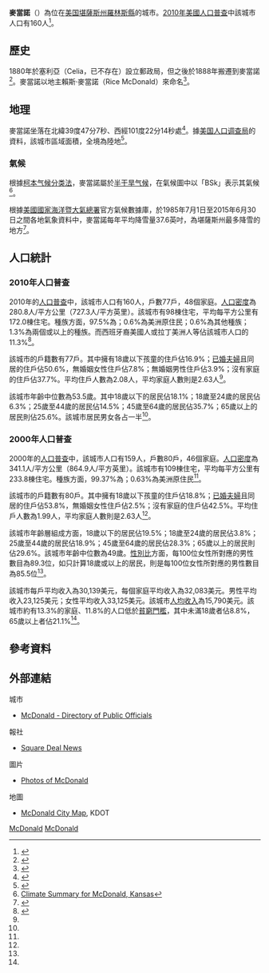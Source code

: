 {{Infobox settlement
|name = 麥當諾
|native_name = McDonald
|settlement_type = [[城市|城市]]
|nickname = 
|motto =
|image_map = Rawlins_County_Kansas_Incorporated_and_Unincorporated_areas_McDonald_Highlighted.svg
|map_caption = 麥當諾在[[羅林斯縣_(堪薩斯州)|羅林斯縣]]和[[堪薩斯州|堪薩斯州]]的位置
|image_map1 = Map of Rawlins Co, Ks, USA.png
|map_caption1 = {{le|堪薩斯州運輸部|Kansas Department of Transportation}}的[[羅林斯縣_(堪薩斯州)|羅林斯縣]]地圖（[[:File:Kansas_official_transportation_map_legend.png|圖例]]）
|subdivision_type = [[世界政區索引|國家]]
|subdivision_name = [[美国|美国]]
|subdivision_type1 = [[美國行政區劃|州]]
|subdivision_name1 = [[堪薩斯州|堪薩斯州]]
|subdivision_type2 = [[堪薩斯州行政區劃|縣]]
|subdivision_name2 = [[羅林斯縣_(堪薩斯州)|羅林斯縣]]
|area_footnotes = <ref name ="Gazetteer files"/>
|area_total_sq_mi = 0.22
|area_land_sq_mi = 0.22
|area_water_sq_mi = 0
|area_total_km2 = 0.57
|area_land_km2 = 0.57
|area_water_km2 = 0
|elevation_ft = 3363
|elevation_m = 1025
|population_as_of = [[2010年美國人口普查|2010]]
|population_est = 163
|pop_est_as_of = 2012<ref name="2012 Pop Estimate">{{cite web|title=Population Estimates|url=http://www.census.gov/popest/data/cities/totals/2012/SUB-EST2012.html|publisher=[[美国人口调查局|美国人口调查局]]|accessdate=2013-05-29|archive-url=https://www.webcitation.org/6HQu4Spqa?url=http://www.census.gov/popest/data/cities/totals/2012/SUB-EST2012.html|archive-date=2013-06-17|dead-url=yes}}</ref>
|population_total = 160
|population_footnotes = <ref name ="FactFinder"/>
|population_density_sq_mi = auto
|population_density_km2 = auto
|timezone = [[北美中部时区|CST]]
|utc_offset = -6
|timezone_DST = CDT
|utc_offset_DST = -5
|coordinates_display = inline,title
|coordinates_type = region:US_type:city
|latd = 39 |latm = 47 |lats = 07 |latNS = N
|longd = 101 |longm = 22 |longs = 14 |longEW = W
|postal_code_type = [[美國郵區編號|美國郵區編號]]
|postal_code = 67745
|area_code = 785
|blank_name = [[聯邦資料處理標準|FIPS code]]
|blank_info = 20-43750 <ref name="GR2">{{cite web|url=http://factfinder2.census.gov|publisher=[[美国人口调查局|美国人口调查局]]|accessdate=2008-01-31|title=American FactFinder|archive-date=2013-09-11|archive-url=https://web.archive.org/web/20130911234518/http://factfinder2.census.gov/|dead-url=no}}</ref>
|blank1_name = [[地名信息系统|GNIS]] ID
|blank1_info = 0470987 <ref name="GR3">{{cite web|url=http://geonames.usgs.gov|accessdate=2008-01-31|title=US Board on Geographic Names|publisher=[[美國地質調查局|美國地質調查局]]|date=2007-10-25|archive-date=2012-02-26|archive-url=https://www.webcitation.org/65jET5cdV?url=http://geonames.usgs.gov/|dead-url=no}}</ref>
|website = 
|footnotes = 
}}

'''麥當諾'''（{{lang-en|'''McDonald'''}}）為位在[[美国|美国]][[堪薩斯州|堪薩斯州]][[羅林斯縣_(堪薩斯州)|羅林斯縣]]的城市。[[2010年美國人口普查|2010年美國人口普查]]中該城市人口有160人<ref name="Census2010">{{cite web|title=2010 City Population and Housing Occupancy Status|url=http://factfinder2.census.gov/faces/tableservices/jsf/pages/productview.xhtml?pid=DEC_10_PL_GCTPL2.ST13&prodType=table|publisher=U.S. Census Bureau|accessdate=September 1, 2011|archive-date=2014-12-18|archive-url=https://web.archive.org/web/20141218203744/http://factfinder2.census.gov/faces/tableservices/jsf/pages/productview.xhtml?pid=DEC_10_PL_GCTPL2.ST13&prodType=table|dead-url=no}}</ref>。

==歷史==
1880年於塞利亞（Celia，已不存在）設立郵政局，但之後於1888年搬遷到麥當諾<ref>{{cite web | url=http://www.kshs.org/geog/geog_postoffices/search/county:RA | title=Kansas Post Offices, 1828-1961 | publisher=Kansas Historical Society | accessdate=22 June 2014 | deadurl=yes | archiveurl=https://web.archive.org/web/20131009133023/http://www.kshs.org/geog/geog_postoffices/search/county:RA | archivedate=2013-10-09 }}</ref>。麥當諾以地主賴斯·麥當諾（Rice McDonald）來命名<ref>{{cite web | url=http://www.epodunk.com/cgi-bin/genInfo.php?locIndex=4838 | title=Profile for McDonald, Kansas | publisher=[[ePodunk|ePodunk]] | accessdate=22 June 2014 | archive-url=https://web.archive.org/web/20160304001243/http://www.epodunk.com/cgi-bin/genInfo.php?locIndex=4838 | archive-date=2016-03-04 | dead-url=yes }}</ref>。

==地理==
麥當諾坐落在北緯39度47分7秒、西經101度22分14秒處<ref name="GR1">{{cite web|url=http://www.census.gov/geo/www/gazetteer/gazette.html|publisher=[[美国人口调查局|美国人口调查局]]|accessdate=2011-04-23|date=2011-02-12|title=US Gazetteer files: 2010, 2000, and 1990|archive-url=https://web.archive.org/web/20060720110047/http://www.census.gov/geo/www/gazetteer/gazette.html|archive-date=2006-07-20|dead-url=yes}}</ref>。據[[美国人口调查局|美国人口调查局]]的資料，該城市區域面積{{convert|0.57|sqkm|sqmi|2}}，全境為陸地<ref name ="Gazetteer files">{{cite web|title=US Gazetteer files 2010|url=http://www.census.gov/geo/www/gazetteer/files/Gaz_places_national.txt|publisher=[[美国人口调查局|美国人口调查局]]|accessdate=2012-07-06|archive-url=https://www.webcitation.org/699nOulzi?url=http://www.census.gov/geo/www/gazetteer/files/Gaz_places_national.txt|archive-date=2012-07-14|dead-url=yes}}</ref>。

===氣候===
根據[[柯本气候分类法|柯本气候分类法]]，麥當諾屬於[[半干旱气候|半干旱气候]]，在氣候圖中以「BSk」表示其氣候 <ref>[http://www.weatherbase.com/weather/weather-summary.php3?s=721541&cityname=McDonald%2C+Kansas%2C+United+States+of+America&units= Climate Summary for McDonald, Kansas]</ref>。

根據[[美國國家海洋暨大氣總署|美國國家海洋暨大氣總署]]官方氣候數據庫，於1985年7月1日至2015年6月30日之間各地氣象資料中，麥當諾每年平均降雪量37.6英吋，為堪薩斯州最多降雪的地方<ref>{{cite web|url=http://www.weather.com/safety/winter/news/snowiest-places-most-snow |title=The Snowiest Place in Each State |accessdate=2015-01-24}}</ref>。

==人口統計==
{{US Census population
|align=left
|1920= 341
|1930= 442
|1940= 425
|1950= 426
|1960= 225
|1970= 269
|1980= 239
|1990= 184
|2000= 159
|2010= 160
|estyear=2014
|estimate=165
|estref=<ref name="USCensusEst2014">{{cite web|url=http://www.census.gov/popest/data/cities/totals/2014/SUB-EST2014.html|title=Annual Estimates of the Resident Population for Incorporated Places: April 1, 2010 to July 1, 2014|accessdate=June 4, 2015|archive-url=https://web.archive.org/web/20150523034651/https://www.census.gov/popest/data/cities/totals/2014/SUB-EST2014.html|archive-date=2015-05-23|dead-url=yes}}</ref>
|align-fn=center
|footnote=[http://www.census.gov/prod/www/abs/decennial/index.htm U.S. Decennial Census]
}}

===2010年人口普查===
2010年的[[2010年美國人口普查|人口普查]]中，該城市人口有160人，戶數77戶，48個家庭。[[人口密度|人口密度]]為280.8人/平方公里（727.3人/平方英里）。該城市有98棟住宅，平均每平方公里有172.0棟住宅。種族方面，97.5%為{{le|美國種族和民族|Race and ethnicity in the United States Census|白人}}；0.6%為美洲原住民；0.6%為其他種族；1.3%為兩個或以上的種族。而西班牙裔美國人或拉丁美洲人等佔該城市人口的11.3%<ref name ="FactFinder">{{cite web|title=American FactFinder|url=http://factfinder2.census.gov/faces/nav/jsf/pages/index.xhtml|publisher=[[美国人口调查局|美国人口调查局]]|accessdate=2012-07-06|archive-date=2012-02-17|archive-url=https://www.webcitation.org/65WtHj6J5?url=http://factfinder2.census.gov/faces/nav/jsf/pages/index.xhtml|dead-url=no}}</ref>。

該城市的戶籍數有77戶。其中擁有18歲以下孩童的住戶佔16.9%；[[婚姻|已婚夫婦]]且同居的住戶佔50.6%，無婚姻女性住戶佔7.8%；無婚姻男性住戶佔3.9%；沒有家庭的住戶佔37.7%。平均住戶人數為2.08人，平均家庭人數則是2.63人<ref name ="FactFinder"/>。

該城市年齡中位數為53.5歲。其中18歲以下的居民佔18.1%；18歲至24歲的居民佔6.3%；25歲至44歲的居民佔14.5%；45歲至64歲的居民佔35.7%；65歲以上的居民則佔25.6%。該城市居民男女各占一半<ref name ="FactFinder"/>。

===2000年人口普查===
2000年的[[2000年美國人口普查|人口普查]]中，該城市人口有159人，戶數80戶，46個家庭。[[人口密度|人口密度]]為341.1人/平方公里（864.9人/平方英里）。該城市有109棟住宅，平均每平方公里有233.8棟住宅。種族方面，99.37%為{{le|美國種族和民族|Race and ethnicity in the United States Census|白人}}；0.63%為美洲原住民<ref name="GR2" />。

該城市的戶籍數有80戶。其中擁有18歲以下孩童的住戶佔18.8%；[[婚姻|已婚夫婦]]且同居的住戶佔53.8%，無婚姻女性住戶佔2.5%；沒有家庭的住戶佔42.5%。平均住戶人數為1.99人，平均家庭人數則是2.63人<ref name="GR2" />。

該城市年齡層組成方面，18歲以下的居民佔19.5%；18歲至24歲的居民佔3.8%；25歲至44歲的居民佔18.9%；45歲至64歲的居民佔28.3%；65歲以上的居民則佔29.6%。該城市年齡中位數為49歲。[[性別比|性別比]]方面，每100位女性所對應的男性數目為89.3位，如只計算18歲或以上的居民，則是每100位女性所對應的男性數目為85.5位<ref name="GR2" />。

該城市每戶平均收入為30,139美元，每個家庭平均收入為32,083美元。男性平均收入23,125美元；女性平均收入33,125美元。該城市[[人均收入|人均收入]]為15,790美元。該城市約有13.3%的家庭、11.8%的人口低於[[貧窮門檻|貧窮門檻]]，其中未滿18歲者佔8.8%，65歲以上者佔21.1%<ref name="GR2" />。

==參考資料==
{{Reflist|30em}}

==外部連結==
{{Commons category|McDonald, Kansas}}

;城市
* [https://web.archive.org/web/20111213110342/http://www.lkm.org/directory/cities.php?ID=518 McDonald - Directory of Public Officials]
;報社
* [http://www.squaredealnews.com Square Deal News]
;圖片
* [https://web.archive.org/web/20160305204544/http://citynoise.org/article/4266/in/mcdonald@ks Photos of McDonald]
;地圖
* [http://www.ksdot.org/Assets/wwwksdotorg/bureaus/burTransPlan/maps/city-pdf/mcdonald.pdf McDonald City Map], KDOT

{{羅林斯縣 (堪薩斯州)}}

[[Category:堪萨斯州城市|McDonald]]
[[Category:羅林斯縣城市_(堪薩斯州)|McDonald]]